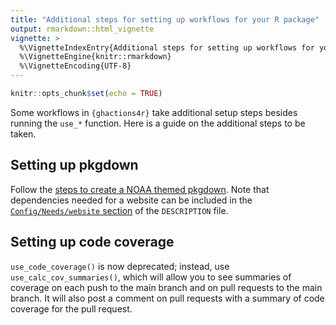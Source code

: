 ```yaml
---
title: "Additional steps for setting up workflows for your R package"
output: rmarkdown::html_vignette
vignette: >
  %\VignetteIndexEntry{Additional steps for setting up workflows for your R package}
  %\VignetteEngine{knitr::rmarkdown}
  %\VignetteEncoding{UTF-8}
---
```


```r
knitr::opts_chunk$set(echo = TRUE)
```

Some workflows in `{ghactions4r}` take additional setup steps besides running the `use_*` function. Here is a guide on the additional steps to be taken.

## Setting up pkgdown

Follow the [steps to create a NOAA themed pkgdown](https://noaa-fisheries-integrated-toolbox.github.io/resources/noaa%20resources/NOAA-pkgdown/). Note that dependencies needed for a website can be included in the [`Config/Needs/website` section](https://r-pkgs.org/dependencies-in-practice.html#sec-dependencies-nonstandard-config-needs) of the `DESCRIPTION` file.

## Setting up code coverage

`use_code_coverage()` is now deprecated; instead, use `use_calc_cov_summaries()`, which will allow you to see summaries of coverage on each push to the main branch and on pull requests to the main branch. It will also post a comment on pull requests with a summary of code coverage for the pull request.